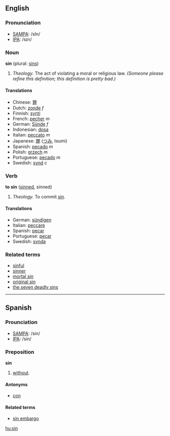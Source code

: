 == English ==

=== Pronunciation ===
*[[SAMPA]]: /sIn/
*[[International Phonetic Alphabet|IPA]]: /sɪn/

=== Noun ===
'''sin''' (plural: [[sins]])

#''Theology.'' The act of violating a moral or religious law. ''(Someone please refine this definition; this definition is pretty bad.)''

==== Translations ====
*Chinese: [[罪]]
*Dutch: [[zonde]] ''f''
*Finnish: [[synti]]
*French: [[pecher]] ''m''
*German: [[Sünde]] ''f''
*Indonesian: [[dosa]]
*Italian: [[peccato]] ''m''
*Japanese: [[罪]] ([[つみ]], tsumi)
*Spanish: [[pecado]] ''m''
*Polish: [[grzech]] ''m''
*Portuguese: [[pecado]] ''m''
*Swedish: [[synd]] ''c''

=== Verb ===
'''to sin''' ([[sinned]], sinned)

#''Theology.'' To commit [[Sin#Noun|sin]].

==== Translations ====
*German: [[sündigen]]
*Italian: [[peccare]]
*Spanish: [[pecar]]
*Portuguese: [[pecar]]
*Swedish: [[synda]]

===Related terms===
*[[sinful]]
*[[sinner]]
*[[mortal sin]]
*[[original sin]]
*[[the seven deadly sins]]

----

== Spanish ==

=== Prounciation ===
*[[SAMPA]]: /sin/
*[[International Phonetic Alphabet|IPA]]: /sin/

=== Preposition ===
'''sin'''

#[[without]].

==== Antonyms ====
*[[con]]

==== Related terms ====
*[[sin embargo]]

[[hu:sin]]